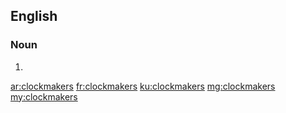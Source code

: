 ==English==

===Noun===
{{head|en|noun plural form}}

# {{plural of|clockmaker|lang=en}}

[[ar:clockmakers]]
[[fr:clockmakers]]
[[ku:clockmakers]]
[[mg:clockmakers]]
[[my:clockmakers]]